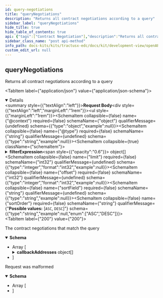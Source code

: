```yaml
---
id: query-negotiations
title: "queryNegotiations"
description: "Returns all contract negotiations according to a query"
sidebar_label: "queryNegotiations"
hide_title: true
hide_table_of_contents: true
api: {"tags":["Contract Negotiation"],"description":"Returns all contract negotiations according to a query","operationId":"queryNegotiations","requestBody":{"content":{"application/json":{"schema":{"type":"object","properties":{"@context":{"type":"object","example":null},"@type":{"type":"string","example":null},"filterExpression":{"type":"array","example":null,"items":{"type":"object","properties":{"@context":{"type":"object","example":null},"@type":{"type":"string","example":null},"operandLeft":{"type":"object","example":null},"operandRight":{"type":"object","example":null},"operator":{"type":"string","example":null}},"example":null,"title":"CriterionDto"}},"limit":{"type":"integer","format":"int32","example":null},"offset":{"type":"integer","format":"int32","example":null},"sortField":{"type":"string","example":null},"sortOrder":{"type":"string","example":null,"enum":["ASC","DESC"]}},"example":null,"title":"QuerySpecDto"}}}},"responses":{"200":{"description":"The contract negotiations that match the query","content":{"application/json":{"schema":{"type":"array","example":null,"items":{"type":"object","properties":{"@context":{"type":"object","example":null},"@id":{"type":"string","example":null},"@type":{"type":"string","example":null},"callbackAddresses":{"type":"array","example":null,"items":{"type":"object","properties":{"authCodeId":{"type":"string","example":null},"authKey":{"type":"string","example":null},"events":{"uniqueItems":true,"type":"array","example":null,"items":{"type":"string","example":null}},"transactional":{"type":"boolean","example":null},"uri":{"type":"string","example":null}},"example":null,"title":"CallbackAddress"}},"contractAgreementId":{"type":"string","example":null},"counterPartyAddress":{"type":"string","example":null},"createdAt":{"type":"integer","format":"int64","example":null},"errorDetail":{"type":"string","example":null},"protocol":{"type":"string","example":null},"state":{"type":"string","example":null},"type":{"type":"string","example":null,"enum":["CONSUMER","PROVIDER"]},"updatedAt":{"type":"integer","format":"int64","example":null}},"example":null,"title":"ContractNegotiationDto"}}}}},"400":{"description":"Request was malformed","content":{"application/json":{"schema":{"type":"array","example":null,"items":{"type":"object","properties":{"invalidValue":{"type":"object","example":null},"message":{"type":"string","example":null},"path":{"type":"string","example":null},"type":{"type":"string","example":null}},"example":null,"title":"ApiErrorDetail"}}}}}},"method":"post","path":"/v2/contractnegotiations/request","servers":[{"url":"/"}],"jsonRequestBodyExample":null,"info":{"title":"management-api","description":"REST API documentation for the management-api","version":"0.1.3-SNAPSHOT"},"postman":{"name":"query Negotiations","description":{"content":"Returns all contract negotiations according to a query","type":"text/plain"},"url":{"path":["v2","contractnegotiations","request"],"host":["{{baseUrl}}"],"query":[],"variable":[]},"header":[{"key":"Content-Type","value":"application/json"},{"key":"Accept","value":"application/json"}],"method":"POST","body":{"mode":"raw","raw":"\"\"","options":{"raw":{"language":"json"}}}}}
sidebar_class_name: "post api-method"
info_path: docs-kits/kits/tractusx-edc/docs/kit/development-view/openAPI/management-api/management-api
custom_edit_url: null
---
```



## queryNegotiations



Returns all contract negotiations according to a query

<MimeTabs><TabItem label={"application/json"} value={"application/json-schema"}><details style={{}} data-collapsed={false} open={true}><summary style={{"textAlign":"left"}}><strong>Request Body</strong></summary><div style={{"textAlign":"left","marginLeft":"1rem"}}></div><ul style={{"marginLeft":"1rem"}}><SchemaItem collapsible={false} name={"@context"} required={false} schemaName={"object"} qualifierMessage={undefined} schema={{"type":"object","example":null}}></SchemaItem><SchemaItem collapsible={false} name={"@type"} required={false} schemaName={"string"} qualifierMessage={undefined} schema={{"type":"string","example":null}}></SchemaItem><SchemaItem collapsible={true} className={"schemaItem"}><details style={{}}><summary style={{}}><strong>filterExpression</strong><span style={{"opacity":"0.6"}}> object[]</span></summary><div style={{"marginLeft":"1rem"}}><li><div style={{"fontSize":"var(--ifm-code-font-size)","opacity":"0.6","marginLeft":"-.5rem","paddingBottom":".5rem"}}>Array [</div></li><SchemaItem collapsible={false} name={"@context"} required={false} schemaName={"object"} qualifierMessage={undefined} schema={{"type":"object","example":null}}></SchemaItem><SchemaItem collapsible={false} name={"@type"} required={false} schemaName={"string"} qualifierMessage={undefined} schema={{"type":"string","example":null}}></SchemaItem><SchemaItem collapsible={false} name={"operandLeft"} required={false} schemaName={"object"} qualifierMessage={undefined} schema={{"type":"object","example":null}}></SchemaItem><SchemaItem collapsible={false} name={"operandRight"} required={false} schemaName={"object"} qualifierMessage={undefined} schema={{"type":"object","example":null}}></SchemaItem><SchemaItem collapsible={false} name={"operator"} required={false} schemaName={"string"} qualifierMessage={undefined} schema={{"type":"string","example":null}}></SchemaItem><li><div style={{"fontSize":"var(--ifm-code-font-size)","opacity":"0.6","marginLeft":"-.5rem"}}>]</div></li></div></details></SchemaItem><SchemaItem collapsible={false} name={"limit"} required={false} schemaName={"int32"} qualifierMessage={undefined} schema={{"type":"integer","format":"int32","example":null}}></SchemaItem><SchemaItem collapsible={false} name={"offset"} required={false} schemaName={"int32"} qualifierMessage={undefined} schema={{"type":"integer","format":"int32","example":null}}></SchemaItem><SchemaItem collapsible={false} name={"sortField"} required={false} schemaName={"string"} qualifierMessage={undefined} schema={{"type":"string","example":null}}></SchemaItem><SchemaItem collapsible={false} name={"sortOrder"} required={false} schemaName={"string"} qualifierMessage={"**Possible values:** [`ASC`, `DESC`]"} schema={{"type":"string","example":null,"enum":["ASC","DESC"]}}></SchemaItem></ul></details></TabItem></MimeTabs><div><ApiTabs><TabItem label={"200"} value={"200"}><div>

The contract negotiations that match the query

</div><div><MimeTabs schemaType={"response"}><TabItem label={"application/json"} value={"application/json"}><SchemaTabs><TabItem label={"Schema"} value={"Schema"}><details style={{}} data-collapsed={false} open={true}><summary style={{"textAlign":"left"}}><strong>Schema</strong></summary><div style={{"textAlign":"left","marginLeft":"1rem"}}></div><ul style={{"marginLeft":"1rem"}}><li><div style={{"fontSize":"var(--ifm-code-font-size)","opacity":"0.6","marginLeft":"-.5rem","paddingBottom":".5rem"}}>Array [</div></li><SchemaItem collapsible={false} name={"@context"} required={false} schemaName={"object"} qualifierMessage={undefined} schema={{"type":"object","example":null}}></SchemaItem><SchemaItem collapsible={false} name={"@id"} required={false} schemaName={"string"} qualifierMessage={undefined} schema={{"type":"string","example":null}}></SchemaItem><SchemaItem collapsible={false} name={"@type"} required={false} schemaName={"string"} qualifierMessage={undefined} schema={{"type":"string","example":null}}></SchemaItem><SchemaItem collapsible={true} className={"schemaItem"}><details style={{}}><summary style={{}}><strong>callbackAddresses</strong><span style={{"opacity":"0.6"}}> object[]</span></summary><div style={{"marginLeft":"1rem"}}><li><div style={{"fontSize":"var(--ifm-code-font-size)","opacity":"0.6","marginLeft":"-.5rem","paddingBottom":".5rem"}}>Array [</div></li><SchemaItem collapsible={false} name={"authCodeId"} required={false} schemaName={"string"} qualifierMessage={undefined} schema={{"type":"string","example":null}}></SchemaItem><SchemaItem collapsible={false} name={"authKey"} required={false} schemaName={"string"} qualifierMessage={undefined} schema={{"type":"string","example":null}}></SchemaItem><SchemaItem collapsible={false} name={"events"} required={false} schemaName={"string[]"} qualifierMessage={undefined} schema={{"uniqueItems":true,"type":"array","example":null,"items":{"type":"string","example":null}}}></SchemaItem><SchemaItem collapsible={false} name={"transactional"} required={false} schemaName={"boolean"} qualifierMessage={undefined} schema={{"type":"boolean","example":null}}></SchemaItem><SchemaItem collapsible={false} name={"uri"} required={false} schemaName={"string"} qualifierMessage={undefined} schema={{"type":"string","example":null}}></SchemaItem><li><div style={{"fontSize":"var(--ifm-code-font-size)","opacity":"0.6","marginLeft":"-.5rem"}}>]</div></li></div></details></SchemaItem><SchemaItem collapsible={false} name={"contractAgreementId"} required={false} schemaName={"string"} qualifierMessage={undefined} schema={{"type":"string","example":null}}></SchemaItem><SchemaItem collapsible={false} name={"counterPartyAddress"} required={false} schemaName={"string"} qualifierMessage={undefined} schema={{"type":"string","example":null}}></SchemaItem><SchemaItem collapsible={false} name={"createdAt"} required={false} schemaName={"int64"} qualifierMessage={undefined} schema={{"type":"integer","format":"int64","example":null}}></SchemaItem><SchemaItem collapsible={false} name={"errorDetail"} required={false} schemaName={"string"} qualifierMessage={undefined} schema={{"type":"string","example":null}}></SchemaItem><SchemaItem collapsible={false} name={"protocol"} required={false} schemaName={"string"} qualifierMessage={undefined} schema={{"type":"string","example":null}}></SchemaItem><SchemaItem collapsible={false} name={"state"} required={false} schemaName={"string"} qualifierMessage={undefined} schema={{"type":"string","example":null}}></SchemaItem><SchemaItem collapsible={false} name={"type"} required={false} schemaName={"string"} qualifierMessage={"**Possible values:** [`CONSUMER`, `PROVIDER`]"} schema={{"type":"string","example":null,"enum":["CONSUMER","PROVIDER"]}}></SchemaItem><SchemaItem collapsible={false} name={"updatedAt"} required={false} schemaName={"int64"} qualifierMessage={undefined} schema={{"type":"integer","format":"int64","example":null}}></SchemaItem><li><div style={{"fontSize":"var(--ifm-code-font-size)","opacity":"0.6","marginLeft":"-.5rem"}}>]</div></li></ul></details></TabItem><TabItem label={"Example (from schema)"} value={"Example (from schema)"}><ResponseSamples responseExample={"null"} language={"json"}></ResponseSamples></TabItem></SchemaTabs></TabItem></MimeTabs></div></TabItem><TabItem label={"400"} value={"400"}><div>

Request was malformed

</div><div><MimeTabs schemaType={"response"}><TabItem label={"application/json"} value={"application/json"}><SchemaTabs><TabItem label={"Schema"} value={"Schema"}><details style={{}} data-collapsed={false} open={true}><summary style={{"textAlign":"left"}}><strong>Schema</strong></summary><div style={{"textAlign":"left","marginLeft":"1rem"}}></div><ul style={{"marginLeft":"1rem"}}><li><div style={{"fontSize":"var(--ifm-code-font-size)","opacity":"0.6","marginLeft":"-.5rem","paddingBottom":".5rem"}}>Array [</div></li><SchemaItem collapsible={false} name={"invalidValue"} required={false} schemaName={"object"} qualifierMessage={undefined} schema={{"type":"object","example":null}}></SchemaItem><SchemaItem collapsible={false} name={"message"} required={false} schemaName={"string"} qualifierMessage={undefined} schema={{"type":"string","example":null}}></SchemaItem><SchemaItem collapsible={false} name={"path"} required={false} schemaName={"string"} qualifierMessage={undefined} schema={{"type":"string","example":null}}></SchemaItem><SchemaItem collapsible={false} name={"type"} required={false} schemaName={"string"} qualifierMessage={undefined} schema={{"type":"string","example":null}}></SchemaItem><li><div style={{"fontSize":"var(--ifm-code-font-size)","opacity":"0.6","marginLeft":"-.5rem"}}>]</div></li></ul></details></TabItem><TabItem label={"Example (from schema)"} value={"Example (from schema)"}><ResponseSamples responseExample={"null"} language={"json"}></ResponseSamples></TabItem></SchemaTabs></TabItem></MimeTabs></div></TabItem></ApiTabs></div>
      